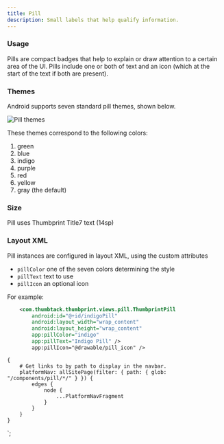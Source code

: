 ```yaml
---
title: Pill
description: Small labels that help qualify information.
---
```



<ComponentHeader data={props.data} />

### Usage

Pills are compact badges that help to explain or draw attention to a certain area of the UI. Pills include one or both of text and an icon (which at the start of the text if both are present).

### Themes

Android supports seven standard pill themes, shown below.

![Pill themes](/img/android-pill-themes.png)

These themes correspond to the following colors:

1. green
1. blue
1. indigo
1. purple
1. red
1. yellow
1. gray (the default)

### Size

Pill uses Thumbprint Title7 text (14sp)

### Layout XML

Pill instances are configured in layout XML, using the custom attributes

-   `pillColor` one of the seven colors determining the style
-   `pillText` text to use
-   `pillIcon` an optional icon

For example:

```xml
    <com.thumbtack.thumbprint.views.pill.ThumbprintPill
        android:id="@+id/indigoPill"
        android:layout_width="wrap_content"
        android:layout_height="wrap_content"
        app:pillColor="indigo"
        app:pillText="Indigo Pill" />
        app:pillIcon="@drawable/pill_icon" />
```

    {
        # Get links to by path to display in the navbar.
        platformNav: allSitePage(filter: { path: { glob: "/components/pill/*/" } }) {
            edges {
                node {
                    ...PlatformNavFragment
                }
            }
        }
    }
`;
